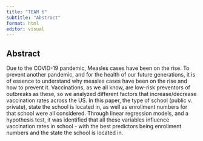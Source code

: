```yaml
---
title: "TEAM 6"
subtitle: "Abstract"
format: html
editor: visual
---
```


## Abstract

Due to the COVID-19 pandemic, Measles cases have been on the rise. To prevent another pandemic, and for the health of our future generations, it is of essence to understand why measles cases have been on the rise and how to prevent it. Vaccinations, as we all know, are low-risk preventors of outbreaks as these, so we analyzed different factors that increase/decrease vaccination rates across the US. In this paper, the type of school (public v. private), state the school is located in, as well as enrollment numbers for that school were all considered. Through linear regression models, and a hypothesis test, it was identified that all these variables influence vaccination rates in school - with the best predictors being enrollment numbers and the state the school is located in.
